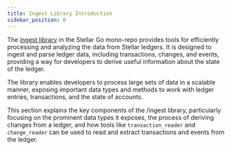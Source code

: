 ```yaml
---
title: Ingest Library Introduction
sidebar_position: 0
---
```


The [ingest library](https://github.com/stellar/go/tree/master/ingest) in the Stellar Go mono-repo provides tools for efficiently processing and analyzing the data from Stellar ledgers. It is designed to ingest and parse ledger data, including transactions, changes, and events, providing a way for developers to derive useful information about the state of the ledger.

The library enables developers to process large sets of data in a scalable manner, exposing important data types and methods to work with ledger entries, transactions, and the state of accounts.

This section explains the key components of the /ingest library, particularly focusing on the prominent data types it exposes, the process of deriving changes from a ledger, and how tools like `transaction_reader` and `change_reader` can be used to read and extract transactions and events from the ledger.
